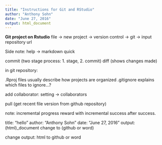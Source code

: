 ```yaml
---
title: "Instructions for Git and RStudio"
author: "Anthony Sohn"
date: "June 27, 2016"
output: html_document
---
```


**Git project on Rstudio**
file -> new project -> version control -> git -> input repository url

Side note: help -> markdown quick 

commit (two stage process: 1. stage, 2. commit)
diff (shows changes made)

in git repository: 

.Rproj files usually describe how projects are organized
.gitignore explains which files to ignore...?

add collaborator: setting -> collaborators

pull (get recent file version from github repository)

note: incremental progress reward with incremental success after success.

title: "hello"
author: "Anthony Sohn"
date: "June 27, 2016"
output: (html)_document change to (github or word)


change output: html to github or word
